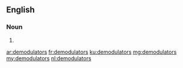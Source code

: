 ==English==

===Noun===
{{head|en|plural}}

# {{plural of|demodulator|lang=en|nocat=1}}

[[ar:demodulators]]
[[fr:demodulators]]
[[ku:demodulators]]
[[mg:demodulators]]
[[my:demodulators]]
[[nl:demodulators]]